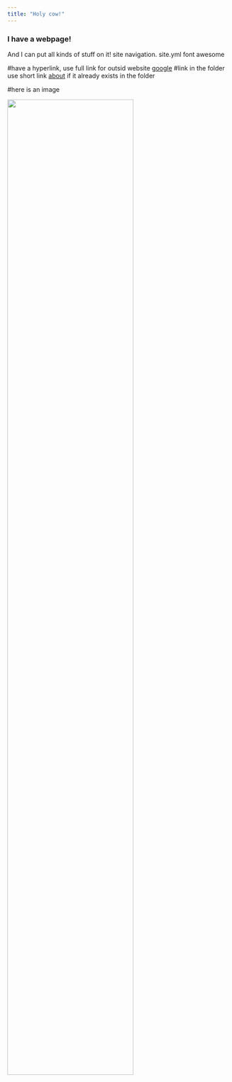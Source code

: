 ```yaml
---
title: "Holy cow!"
---
```


### I have a webpage!

And I can put all kinds of stuff on it!
site navigation. site.yml
font awesome


#have a hyperlink, use full link for outsid website
[google](https://www.google.com)
#link in the folder use short link
[about](about.html)
if it already exists in the folder

#here is an image

<img src="images/image.jpg" style="width:75%">

